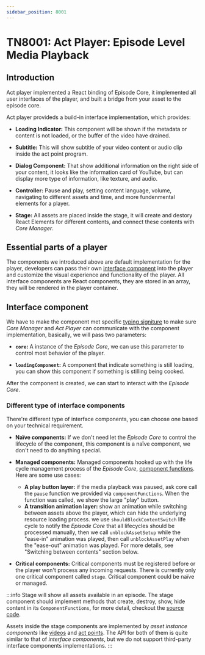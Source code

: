 ```yaml
---
sidebar_position: 8001
---
```


# TN8001: Act Player: Episode Level Media Playback

## Introduction

Act player implemented a React binding of Episode Core, it implemented all user
interfaces of the player, and built a bridge from your asset to the episode
core.

Act player provideds a build-in interface implementation, which provides:

- **Loading Indicator:** This component will be shown if the metadata or content
  is not loaded, or the buffer of the video have drained.

- **Subtitle:** This will show subtitle of your video content or audio clip
  inside the act point program.

- **Dialog Component:** That show additional information on the right side of
  your content, it looks like the information card of YouTube, but can display
  more type of information, like texture, and audio.

- **Controller:** Pause and play, setting content language, volume, navigating
  to different assets and time, and more fundenmental elements for a player.

- **Stage:** All assets are placed inside the stage, it will create and destory
  React Elements for different contents, and connect these contents with
  _Core Manager_.

## Essential parts of a player

The components we introduced above are default implementation for the player,
developers can pass their own
[interface component](/api/act-player/interface/IUnmanagedActPointProps#interfaceComponents)
into the player and customize the visual experience and functionality of the
player. All interface components are React components, they are stored in an
array, they will be rendered in the player container.

## Interface component

We have to make the component met specific
[typing signiture](/api/act-player#InterfaceExtensionComponent) to make sure
_Core Manager_ and _Act Player_ can communicate with the component
implementation, basically, we will pass two parameters:

- **`core`:** A instance of the _Episode Core_, we can use this parameter to
  control most behavior of the player.

- **`loadingComponent`:** A component that indicate something is still loading,
  you can show this component if something is stilling being cooked.

After the component is created, we can start to interact with the _Episode Core_.

### Different type of interface components

There're different type of interface components, you can choose one based on
your technical requirement.

- **Naïve components:** If we don't need let the _Episode Core_ to control
  the lifecycle of the component, this component is a naïve component, we don't
  need to do anything special.

- **Managed components:** Managed components hooked up with the life cycle
  management process of the _Episode Core_,
  [component functions](/api/core-manager/interface/ComponentFunctions). Here are
  some use cases:

  - **A play button layer:** if the media playback was paused, ask core
    call the `pause` function we provided via `componentFunctions`. When the
    function was called, we show the large "play" button.
  - **A transition animation layer:** show an animation while switching between
    assets above the player, which can hide the underlying resource loading
    process. we use `shouldBlockContentSwitch` life cycle to notify the
    _Episode Core_ that all lifecycles should be processed manually, then we
    call `unblockAssetSetup` while the "ease-in" animation was played, then call
    `unblockAssetPlay` when the "ease-out" animation was played. For more
    details, see "Switching between contents" section below.

- **Critical components:** Critical components must be registered before or the
  player won't process any incoming requests. There is currently only one
  critical component called `stage`. Critical component could be naïve or
  managed.

:::info
Stage will show all assets available in an episode. The stage component should
implement methods that create, destroy, show, hide content in its
`ComponentFunctions`, for more detail, checkout the
[source code](https://github.com/recative/recative-system/blob/master/packages/act-player/src/components/Stage/Stage.tsx).

Assets inside the stage components are implemented by _asset instance components_
like [videos](https://github.com/recative/recative-system/blob/master/packages/act-player/src/components/Stage/ActPoint.tsx)
and [act points](https://github.com/recative/recative-system/blob/master/packages/act-player/src/components/Stage/ActPoint.tsx).
The API for both of them is quite similar to that of _interface components_, but
we do not support third-party interface components implementations.
:::
